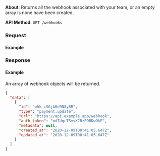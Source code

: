 

**About**: Returns all the webhook associated with your team, or an empty array is none have been created.

**API Method**: `GET /webhooks`

### Request

#### Example
<WebhooksList />

### Response

#### Example

An array of webhook objects will be returned.

```json
{
  "data": [
    {
      "id": "whk_cSGjA6d9N8y8R",
      "type": "payment.update",
      "url": "https://api.example.app/webhook",
      "auth_token": "md7UqcTSmvXCBzPORDwOkE",
      "metadata": null,
      "created_at": "2020-12-09T00:41:05.647Z",
      "updated_at": "2020-12-09T00:41:05.647Z"
    }
  ]
}
```
